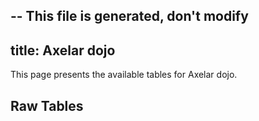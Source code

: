 -- This file is generated, don't modify
---
title: Axelar dojo
---



This page presents the available tables for Axelar dojo.


## Raw Tables
<Table data={json} tag="raw_table"/>
    


    